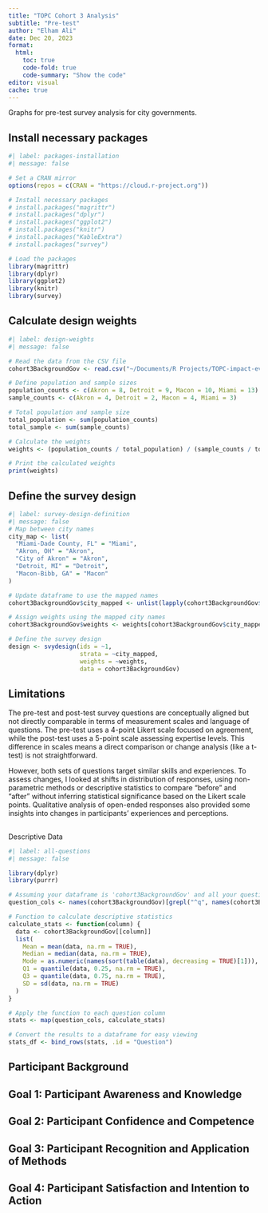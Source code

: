 ```yaml
---
title: "TOPC Cohort 3 Analysis"
subtitle: "Pre-test"
author: "Elham Ali"
date: Dec 20, 2023
format:
  html:
    toc: true
    code-fold: true
    code-summary: "Show the code"
editor: visual
cache: true
---
```


Graphs for pre-test survey analysis for city governments.

## Install necessary packages

```r
#| label: packages-installation
#| message: false

# Set a CRAN mirror
options(repos = c(CRAN = "https://cloud.r-project.org"))

# Install necessary packages
# install.packages("magrittr")
# install.packages("dplyr")
# install.packages("ggplot2")
# install.packages("knitr")
# install.packages("KableExtra")
# install.packages("survey")

# Load the packages
library(magrittr)
library(dplyr)
library(ggplot2)
library(knitr)
library(survey)
```

## Calculate design weights

```r
#| label: design-weights
#| message: false

# Read the data from the CSV file
cohort3BackgroundGov <- read.csv("~/Documents/R Projects/TOPC-impact-evaluation-dashboard/Cohort 3/cohort3BackgroundGov2.csv")

# Define population and sample sizes
population_counts <- c(Akron = 8, Detroit = 9, Macon = 10, Miami = 13)
sample_counts <- c(Akron = 4, Detroit = 2, Macon = 4, Miami = 3)

# Total population and sample size
total_population <- sum(population_counts)
total_sample <- sum(sample_counts)

# Calculate the weights
weights <- (population_counts / total_population) / (sample_counts / total_sample)

# Print the calculated weights
print(weights)
```

## Define the survey design

```r
#| label: survey-design-definition
#| message: false
# Map between city names 
city_map <- list(
  "Miami-Dade County, FL" = "Miami",
  "Akron, OH" = "Akron",
  "City of Akron" = "Akron",
  "Detroit, MI" = "Detroit",
  "Macon-Bibb, GA" = "Macon"
)

# Update dataframe to use the mapped names
cohort3BackgroundGov$city_mapped <- unlist(lapply(cohort3BackgroundGov$q4, function(x) city_map[[x]]))

# Assign weights using the mapped city names
cohort3BackgroundGov$weights <- weights[cohort3BackgroundGov$city_mapped]

# Define the survey design
design <- svydesign(ids = ~1, 
                    strata = ~city_mapped, 
                    weights = ~weights, 
                    data = cohort3BackgroundGov)
```

## Limitations

The pre-test and post-test survey questions are conceptually aligned but not directly comparable in terms of measurement scales and language of questions. The pre-test uses a 4-point Likert scale focused on agreement, while the post-test uses a 5-point scale assessing expertise levels. This difference in scales means a direct comparison or change analysis (like a t-test) is not straightforward.

However, both sets of questions target similar skills and experiences. To assess changes, I looked at shifts in distribution of responses, using non-parametric methods or descriptive statistics to compare "before" and "after" without inferring statistical significance based on the Likert scale points. Qualitative analysis of open-ended responses also provided some insights into changes in participants' experiences and perceptions.

## 
Descriptive Data

```r
#| label: all-questions
#| message: false

library(dplyr)
library(purrr)

# Assuming your dataframe is 'cohort3BackgroundGov' and all your question columns start with 'q'
question_cols <- names(cohort3BackgroundGov)[grepl("^q", names(cohort3BackgroundGov))]

# Function to calculate descriptive statistics
calculate_stats <- function(column) {
  data <- cohort3BackgroundGov[[column]]
  list(
    Mean = mean(data, na.rm = TRUE),
    Median = median(data, na.rm = TRUE),
    Mode = as.numeric(names(sort(table(data), decreasing = TRUE)[1])),
    Q1 = quantile(data, 0.25, na.rm = TRUE),
    Q3 = quantile(data, 0.75, na.rm = TRUE),
    SD = sd(data, na.rm = TRUE)
  )
}

# Apply the function to each question column
stats <- map(question_cols, calculate_stats)

# Convert the results to a dataframe for easy viewing
stats_df <- bind_rows(stats, .id = "Question")

```

## Participant Background

## Goal 1: Participant Awareness and Knowledge

## Goal 2: Participant Confidence and Competence

## Goal 3: Participant Recognition and Application of Methods

## Goal 4: Participant Satisfaction and Intention to Action
